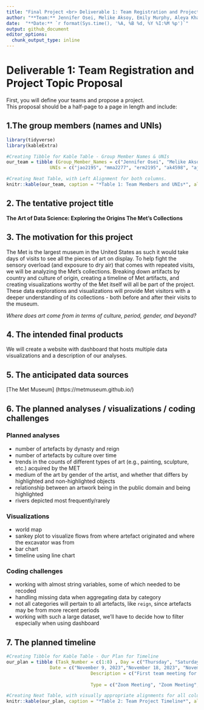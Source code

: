 ```yaml
---
title: "Final Project <br> Deliverable 1: Team Registration and Project Topic Proposal"
author: "**Team:** Jennifer Osei, Melike Aksoy, Emily Murphy, Aleya Khalifa, Andy Turner, Diana Hernandez <br>" 
date:  "**Date:** `r format(Sys.time(), '%A, %B %d, %Y %I:%M %p')`"
output: github_document
editor_options: 
  chunk_output_type: inline
---
```

# Deliverable 1: Team Registration and Project Topic Proposal 
First, you will define your teams and propose a project. <br>
This proposal should be a half-page to a page in length and include:

## 1.The group members (names and UNIs)
```r
library(tidyverse)
library(kableExtra)

#Creating Tibble for Kable Table - Group Member Names & UNIs
our_team = tibble (Group_Member_Names = c("Jennifer Osei", "Melike Aksoy","Emily Murphy", "Aleya Khalifa", "Andy Turner", "Diana Hernandez"), 
                UNIs = c("jao2195", "mma2277", "erm2195", "ak4598", "ajt2206", "dmh2228"))

#Creating Neat Table, with Left Alignment for both columns.
knitr::kable(our_team, caption = "*Table 1: Team Members and UNIs*", align = "ll")

```

## 2. The tentative project title

**The Art of Data Science: Exploring the Origins The Met's Collections**


## 3. The motivation for this project

The Met is the largest museum in the United States as such it would take days of visits to see all the pieces of art on display. To help fight the sensory overload (and exposure to dry air) that comes with repeated visits, we will be analyzing the Met's collections. Breaking down artifacts by country and culture of origin, creating a timeline of Met artifacts, and creating visualizations worthy of the Met itself will all be part of the project. These data explorations and visualizations will provide Met visitors with a deeper understanding of its collections - both before and after their visits to the museum.

_Where does art come from in terms of culture, period, gender, and beyond?_

## 4. The intended final products

We will create a website with dashboard that hosts multiple data visualizations and a description of our analyses.

## 5. The anticipated data sources

[The Met Museum] (https://metmuseum.github.io/)

## 6. The planned analyses / visualizations / coding challenges

### Planned analyses

-   number of artefacts by dynasty and reign
-   number of artefacts by culture over time
-   trends in the counts of different types of art (e.g., painting, sculpture, etc.) acquired by the MET
-   medium of the art by gender of the artist, and whether that differs by highlighted and non-highlighted objects
-   relationship between an artwork being in the public domain and being highlighted
-   rivers depicted most frequently/rarely

### Visualizations

-   world map
-   sankey plot to visualize flows from where artefact originated and where the excavator was from
-   bar chart
-   timeline using line chart

### Coding challenges

-   working with almost string variables, some of which needed to be recoded
-   handling missing data when aggregating data by category
-   not all categories will pertain to all artefacts, like `reign`, since artefacts may be from more recent periods
-   working with such a large dataset, we'll have to decide how to filter especially when using dashboard


## 7. The planned timeline

```r
#Creating Tibble for Kable Table - Our Plan for Timeline
our_plan = tibble (Task_Number = c(1:8) , Day = c("Thursday", "Saturday", "Sunday-Wednesday", "Monday", "Monday-Friday", "Monday", "Monday-Friday", "Saturday-Thursday"),
                Date = c("November 9, 2023","November 18, 2023", "November 19, 2023-November 22, 2023", "November 27, 2023", "November 27, 2023-December 1, 2023", "December 4, 2023","December 4, 2023-December 8, 2023","December 9, 2023- December 14,") ,  
                               Description = c("First team meeting for discussing the ideas, choosing the topic,and completing the proposal", "Team meeting after the Project Review for Coding and Visualizations draft", "Working on coding and visualizations", "Team meeting for Vizualizations Finalized","Finalizing the cleaning the code and visualizations" ,"Team meeting for Report, Webpage & Screencast ","Completing the Written Report Giving Detailed Project Description, Webpage Overview of Project with Short Explanatory Video, Brief Assessment of Teammates Contributions", "Preparing for In Class Discussion of Final Project"), 
                              
                               Type = c("Zoom Meeting", "Zoom Meeting", "Github Document", "Zoom Meeting", "Github Document", "Zoom Meeting", "Github Document and Website", "None"))

#Creating Neat Table, with visually appropriate alignments for all columns.
knitr::kable(our_plan, caption = "*Table 2: Team Project Timeline*", align = "cllclcll")
```





